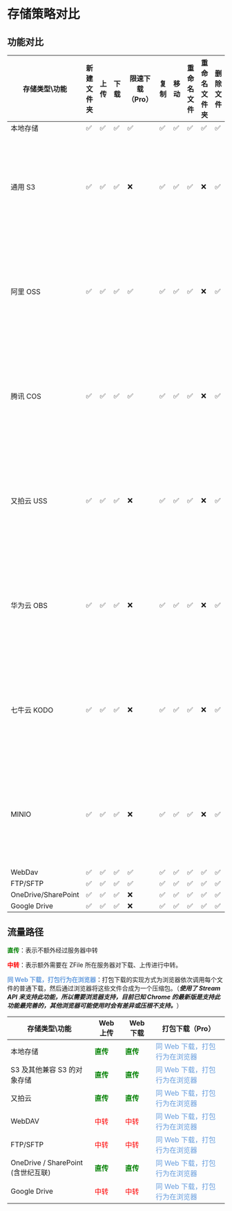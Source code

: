 # 存储策略对比

## 功能对比

| 存储类型\功能             | 新建文件夹 | 上传 | 下载 | 限速下载（Pro） | 复制 | 移动 | 重命名文件 | 重命名文件夹 | 删除文件 | 删除文件夹       | 打包下载 |
|---------------------|-------|----|----|-----------|----|----|-------|--------|------|-------------|------|
| 本地存储                | ✅     | ✅  | ✅  | ✅         | ✅  | ✅  | ✅     | ✅      | ✅    | ✅           | ✅    |
| 通用 S3               | ✅     | ✅  | ✅  | ❌         | ✅  | ✅  | ✅     | ❌      | ✅    | ⚠️只允许删除空文件夹 | ✅    |
| 阿里 OSS              | ✅     | ✅  | ✅  | ✅         | ✅  | ✅  | ✅     | ❌      | ✅    | ⚠️只允许删除空文件夹 | ✅    |
| 腾讯 COS              | ✅     | ✅  | ✅  | ✅         | ✅  | ✅  | ✅     | ❌      | ✅    | ⚠️只允许删除空文件夹 | ✅    |
| 又拍云 USS             | ✅     | ✅  | ✅  | ❌         | ✅  | ✅  | ✅     | ❌      | ✅    | ⚠️只允许删除空文件夹 | ✅    |
| 华为云 OBS             | ✅     | ✅  | ✅  | ❌         | ✅  | ✅  | ✅     | ❌      | ✅    | ⚠️只允许删除空文件夹 | ✅    |
| 七牛云 KODO            | ✅     | ✅  | ✅  | ❌         | ✅  | ✅  | ✅     | ❌      | ✅    | ⚠️只允许删除空文件夹 | ✅    |
| MINIO               | ✅     | ✅  | ✅  | ❌         | ✅  | ✅  | ✅     | ❌      | ✅    | ⚠️只允许删除空文件夹 | ✅    |
| WebDav              | ✅     | ✅  | ✅  | ✅         | ✅  | ✅  | ✅     | ✅      | ✅    | ✅           | ✅    |
| FTP/SFTP            | ✅     | ✅  | ✅  | ✅         | ✅  | ✅  | ✅     | ✅      | ✅    | ✅           | ✅    |
| OneDrive/SharePoint | ✅     | ✅  | ✅  | ❌         | ✅  | ✅  | ✅     | ✅      | ✅    | ✅           | ✅    |
| Google Drive        | ✅     | ✅  | ✅  | ❌         | ✅  | ✅  | ✅     | ✅      | ✅    | ✅           | ✅    |


## 流量路径

**<font color="green">直传</font>**：表示不额外经过服务器中转

**<font color="red">中转</font>**：表示额外需要在 ZFile 所在服务器对下载、上传进行中转。

**<font color="#679ddd">同 Web 下载，打包行为在浏览器</font>**：打包下载的实现方式为浏览器依次调用每个文件的普通下载，然后通过浏览器将这些文件合成为一个压缩包。（***使用了 Stream API 来支持此功能，所以需要浏览器支持，目前已知 Chrome 的最新版是支持此功能最完善的，其他浏览器可能使用时会有差异或压根不支持。***）

| 存储类型\功能               | Web 上传                           | Web 下载                           | 打包下载（Pro）                  |
| --------------------------- | ---------------------------------- | ---------------------------------- | --------------------------- |
| 本地存储                    | **<font color="green">直传</font>** | **<font color="green">直传</font>** | <font color="#679ddd">同 Web 下载，打包行为在浏览器</font> |
| S3 及其他兼容 S3 的对象存储 | **<font color="green">直传</font>** | **<font color="green">直传</font>** | <font color="#679ddd">同 Web 下载，打包行为在浏览器</font> |
| 又拍云 | **<font color="green">直传</font>** | **<font color="green">直传</font>** | <font color="#679ddd">同 Web 下载，打包行为在浏览器</font> |
| WebDAV                      | <font color="red">中转</font>      | <font color="red">中转</font>      | <font color="#679ddd">同 Web 下载，打包行为在浏览器</font> |
| FTP/SFTP              | <font color="red">中转</font>      | <font color="red">中转</font>      | <font color="#679ddd">同 Web 下载，打包行为在浏览器</font> |
| OneDrive / SharePoint (含世纪互联) | **<font color="green">直传</font>** | **<font color="green">直传</font>** | <font color="#679ddd">同 Web 下载，打包行为在浏览器</font> |
| Google Drive                | <font color="red">中转</font>      | <font color="red">中转</font>      | <font color="#679ddd">同 Web 下载，打包行为在浏览器</font> |